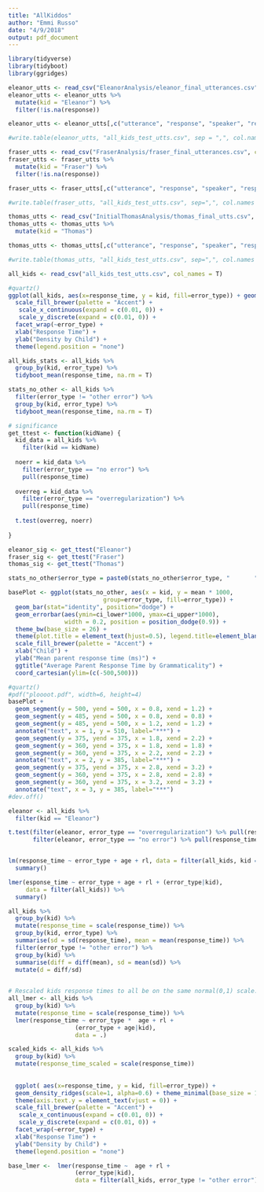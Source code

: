 ```yaml
---
title: "AllKiddos"
author: "Emmi Russo"
date: "4/9/2018"
output: pdf_document
---
```


```r
library(tidyverse)
library(tidyboot)
library(ggridges)
```

```r
eleanor_utts <- read_csv("EleanorAnalysis/eleanor_final_utterances.csv", col_names = T)
eleanor_utts <- eleanor_utts %>%
  mutate(kid = "Eleanor") %>%
  filter(!is.na(response))

eleanor_utts <- eleanor_utts[,c("utterance", "response", "speaker", "responder", "error", "age", "response_time", "utterance_time", "past_tense", "plural", "error_type", "rl", "kid")]

#write.table(eleanor_utts, "all_kids_test_utts.csv", sep = ",", col.names = T, append = T)
```

```r
fraser_utts <- read_csv("FraserAnalysis/fraser_final_utterances.csv", col_names = T)
fraser_utts <- fraser_utts %>%
  mutate(kid = "Fraser") %>%
  filter(!is.na(response))

fraser_utts <- fraser_utts[,c("utterance", "response", "speaker", "responder", "error", "age", "response_time", "utterance_time", "past_tense", "plural", "error_type", "rl", "kid")]

#write.table(fraser_utts, "all_kids_test_utts.csv", sep=",", col.names = F, append = T)
```

```r
thomas_utts <- read_csv("InitialThomasAnalysis/thomas_final_utts.csv", col_names = T)
thomas_utts <- thomas_utts %>%
  mutate(kid = "Thomas")

thomas_utts <- thomas_utts[,c("utterance", "response", "speaker", "responder", "error", "age", "response_time", "utterance_time", "past_tense", "plural", "error_type", "rl", "kid")]

#write.table(thomas_utts, "all_kids_test_utts.csv", sep=",", col.names = F, append = T)
```

```r
all_kids <- read_csv("all_kids_test_utts.csv", col_names = T)

#quartz()
ggplot(all_kids, aes(x=response_time, y = kid, fill=error_type)) + geom_density_ridges(scale=1, alpha=0.6) + theme_minimal(base_size = 14) + theme(axis.text.y = element_text(vjust = 0)) +
  scale_fill_brewer(palette = "Accent") +
   scale_x_continuous(expand = c(0.01, 0)) +
   scale_y_discrete(expand = c(0.01, 0)) +
  facet_wrap(~error_type) +
  xlab("Response Time") +
  ylab("Density by Child") +
  theme(legend.position = "none")

all_kids_stats <- all_kids %>%
  group_by(kid, error_type) %>%
  tidyboot_mean(response_time, na.rm = T)

stats_no_other <- all_kids %>%
  filter(error_type != "other error") %>%
  group_by(kid, error_type) %>%
  tidyboot_mean(response_time, na.rm = T)

# significance
get_ttest <- function(kidName) {
  kid_data = all_kids %>%
    filter(kid == kidName)
  
  noerr = kid_data %>%
    filter(error_type == "no error") %>%
    pull(response_time)
  
  overreg = kid_data %>%
    filter(error_type == "overregularization") %>%
    pull(response_time)
  
  t.test(overreg, noerr)
    
}

eleanor_sig <- get_ttest("Eleanor")
fraser_sig <- get_ttest("Fraser")
thomas_sig <- get_ttest("Thomas")

stats_no_other$error_type = paste0(stats_no_other$error_type, "       ")

basePlot <- ggplot(stats_no_other, aes(x = kid, y = mean * 1000, 
                           group=error_type, fill=error_type)) + 
  geom_bar(stat="identity", position="dodge") +
  geom_errorbar(aes(ymin=ci_lower*1000, ymax=ci_upper*1000), 
                width = 0.2, position = position_dodge(0.9)) +
  theme_bw(base_size = 26) +
  theme(plot.title = element_text(hjust=0.5), legend.title=element_blank(), legend.position = "top",legend.text=element_text(size=30),panel.background = element_rect(fill = "transparent"), axis.text = element_text(size=30)) +
  scale_fill_brewer(palette = "Accent") +
  xlab("Child") +
  ylab("Mean parent response time (ms)") +
  ggtitle("Average Parent Response Time by Grammaticality") +
  coord_cartesian(ylim=(c(-500,500)))

#quartz()
#pdf("ploooot.pdf", width=6, height=4)
basePlot +
  geom_segment(y = 500, yend = 500, x = 0.8, xend = 1.2) +
  geom_segment(y = 485, yend = 500, x = 0.8, xend = 0.8) +
  geom_segment(y = 485, yend = 500, x = 1.2, xend = 1.2) +
  annotate("text", x = 1, y = 510, label="***") +
  geom_segment(y = 375, yend = 375, x = 1.8, xend = 2.2) +
  geom_segment(y = 360, yend = 375, x = 1.8, xend = 1.8) +
  geom_segment(y = 360, yend = 375, x = 2.2, xend = 2.2) +
  annotate("text", x = 2, y = 385, label="***") +
  geom_segment(y = 375, yend = 375, x = 2.8, xend = 3.2) +
  geom_segment(y = 360, yend = 375, x = 2.8, xend = 2.8) +
  geom_segment(y = 360, yend = 375, x = 3.2, xend = 3.2) +
  annotate("text", x = 3, y = 385, label="***")
#dev.off()
```


```r
eleanor <- all_kids %>%
  filter(kid == "Eleanor")

t.test(filter(eleanor, error_type == "overregularization") %>% pull(response_time), 
       filter(eleanor, error_type == "no error") %>% pull(response_time))


lm(response_time ~ error_type + age + rl, data = filter(all_kids, kid == "Fraser")) %>%
  summary()

lmer(esponse_time ~ error_type + age + rl + (error_type|kid),
     data = filter(all_kids)) %>%
  summary()

all_kids %>%
  group_by(kid) %>%
  mutate(response_time = scale(response_time)) %>% 
  group_by(kid, error_type) %>%
  summarise(sd = sd(response_time), mean = mean(response_time)) %>%
  filter(error_type != "other error") %>%
  group_by(kid) %>%
  summarise(diff = diff(mean), sd = mean(sd)) %>%
  mutate(d = diff/sd)
 

# Rescaled kids response times to all be on the same normal(0,1) scale. Need to do this because kids are not just different from each other in intercept (e.g. Eleanor's mom is faster to respond, but in scale (e.g. Eleanor's mom is more extreme))
all_lmer <- all_kids %>%
  group_by(kid) %>%
  mutate(response_time = scale(response_time)) %>% 
  lmer(response_time ~ error_type *  age + rl + 
                   (error_type + age|kid), 
                   data = .)

scaled_kids <- all_kids %>%
  group_by(kid) %>%
  mutate(response_time_scaled = scale(response_time)) 
  
  
  ggplot( aes(x=response_time, y = kid, fill=error_type)) +
  geom_density_ridges(scale=1, alpha=0.6) + theme_minimal(base_size = 14) +
  theme(axis.text.y = element_text(vjust = 0)) +
  scale_fill_brewer(palette = "Accent") +
   scale_x_continuous(expand = c(0.01, 0)) +
   scale_y_discrete(expand = c(0.01, 0)) +
  facet_wrap(~error_type) +
  xlab("Response Time") +
  ylab("Density by Child") +
  theme(legend.position = "none")

base_lmer <-  lmer(response_time ~  age + rl + 
                   (error_type|kid), 
                   data = filter(all_kids, error_type != "other error"))


```